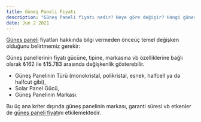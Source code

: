 ```yaml
---
title: Güneş Paneli Fiyatı
description: "Güneş Paneli fiyatı nedir? Neye göre değişir? Hangi güneş panelini kaç liraya alabilirsiniz?"
date: Jun 2 2021
---
```


[Güneş paneli](https://solaravm.com/solar-gunes-paneli) fiyatları hakkında bilgi vermeden önceüç temel değişken olduğunu belirtmemiz gerekir:

Güneş panellerinin fiyatı gücüne, tipine, markasına vb özelliklerine bağlı olarak ₺162 ile ₺15.783 arasında değişkenlik gösterebilir.

- Güneş Panelinin Türü (monokristal, polikristal, esnek, halfcell ya da halfcut gibi),
- Solar Panel Gücü, 
- Güneş Panelinin Markası.

Bu üç ana kriter dışında güneş panelinin markası, garanti süresi vb etkenler de [güneş paneli fiyatı](https://solaravm.com/solar-gunes-paneli)nı etkilemektedir. 
